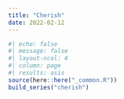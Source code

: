 ```yaml
---
title: "Cherish"
date: 2022-02-12
---
```

  
```r
#| echo: false
#| message: false
#| layout-ncol: 4
#| column: page
#| results: asis
source(here::here("_common.R"))
build_series("cherish")
```
